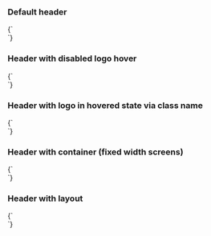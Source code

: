 
<Meta title="Components/Header" />

### Default header

<Preview>
  <Story name="Default" height="150px">
    {`
      <div class="tci-header">
        <div class="tci-header-logo"></div>
      </div>
    `}
  </Story>
</Preview>

### Header with disabled logo hover

<Preview>
  <Story name="Without logo hover" height="150px">
    {`
      <div class="tci-header">
        <div class="tci-header-logo tci-header-logo--disable-hover"></div>
      </div>
    `}
  </Story>
</Preview>

### Header with logo in hovered state via class name

<Preview>
  <Story name="With hovered logo" height="150px">
    {`
      <div class="tci-header">
        <div class="tci-header-logo tci-header-logo--disable-hover tci-header-logo--hover"></div>
      </div>
    `}
  </Story>
</Preview>

### Header with container (fixed width screens)

<Preview>
  <Story name="With container" height="150px">
    {`
      <div class="tci-header">
        <div class="container">
          <div class="tci-header-logo"></div>
        </div>
      </div>
    `}
  </Story>
</Preview>

### Header with layout

<Preview>
  <Story name="With layout" height="150px">
    {`
      <div class="tci-header">
        <div class="tci-layout">
          <div class="tci-header-logo"></div>
        </div>
      </div>
    `}
  </Story>
</Preview>
